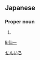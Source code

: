 ==Japanese==
{{ja-kanjitab|せん|いち|on}}

===Proper noun===
{{ja-pos|proper|せんいち}}

# {{given name|male|lang=ja}}

[[Category:Japanese male given names|せんいち]]

[[li:仙一]]